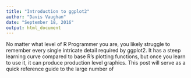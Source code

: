 ```yaml
---
title: "Introduction to ggplot2"
author: "Davis Vaughan"
date: "September 18, 2016"
output: html_document
---
```


No matter what level of R Programmer you are, you likely struggle to remember every single intricate detail required by ggplot2. It has a steep learning curve compared to base R's plotting functions, but once you learn to use it, it can produce production level graphics. This post will serve as a quick reference guide to the large number of 